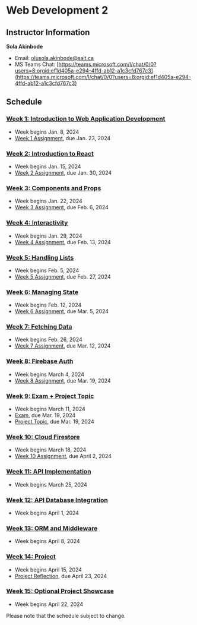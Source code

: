 # Web Development 2

## Instructor Information

**Sola Akinbode**

- Email: [olusola.akinbode@sait.ca](mailto:olusola.akinbode@sait.ca)
- MS Teams Chat: [https://teams.microsoft.com/l/chat/0/0?users=8:orgid:ef1d405a-e294-4ffd-ab12-a1c3cfd767c3](https://teams.microsoft.com/l/chat/0/0?users=8:orgid:ef1d405a-e294-4ffd-ab12-a1c3cfd767c3)

## Schedule

### [Week 1: Introduction to Web Application Development](/week-1)

- Week begins Jan. 8, 2024
- [Week 1 Assignment](/week-1/assignment), due Jan. 23, 2024

### [Week 2: Introduction to React](/week-2)

- Week begins Jan. 15, 2024
- [Week 2 Assignment](/week-2/assignment), due Jan. 30, 2024

### [Week 3: Components and Props](/week-3)

- Week begins Jan. 22, 2024
- [Week 3 Assignment](/week-3/assignment), due Feb. 6, 2024

### [Week 4: Interactivity](/week-4)

- Week begins Jan. 29, 2024
- [Week 4 Assignment](/week-4/assignment), due Feb. 13, 2024

### [Week 5: Handling Lists](/week-5)

- Week begins Feb. 5, 2024
- [Week 5 Assignment](/week-5/assignment), due Feb. 27, 2024

### [Week 6: Managing State](/week-6)

- Week begins Feb. 12, 2024
- [Week 6 Assignment](/week-6/assignment), due Mar. 5, 2024

### [Week 7: Fetching Data](/week-7)

- Week begins Feb. 26, 2024
- [Week 7 Assignment](/week-7/assignment), due Mar. 12, 2024

### [Week 8: Firebase Auth](/week-8)

- Week begins March 4, 2024
- [Week 8 Assignment](/week-8/assignment), due Mar. 19, 2024

### [Week 9: Exam + Project Topic](/week-9)

- Week begins March 11, 2024
- [Exam](/week-9/exam), due Mar. 19, 2024
- [Project Topic](/week-9/project), due Mar. 19, 2024

### [Week 10: Cloud Firestore](/week-10)

- Week begins March 18, 2024
- [Week 10 Assignment](/week-10/assignment), due April 2, 2024

### [Week 11: API Implementation](/week-11)

- Week begins March 25, 2024

### [Week 12: API Database Integration](/week-12)

- Week begins April 1, 2024

### [Week 13: ORM and Middleware](/week-13)

- Week begins April 8, 2024

### [Week 14: Project](/week-14)

- Week begins April 15, 2024
- [Project Reflection](/week-14#project-phase-3-reflection), due April 23, 2024

### [Week 15: Optional Project Showcase](/week-15)

- Week begins April 22, 2024

Please note that the schedule subject to change.
